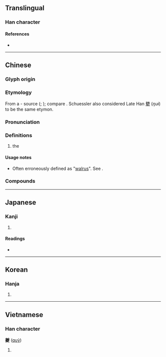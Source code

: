 {{also|夒}}
{{character info}}

==Translingual==

===Han character===
{{Han char|rn=35|rad=夊|as=19|sn=22|four=44407|canj=TCHE|ids=⿱丷夒}}

====References====
* {{Han ref|kx=0245.281|dkj=05746|dj=0487.020|hdz=20872.030|uh=5914|ud=22804|bh=C4DC|bd=50396}}

----

==Chinese==
{{zh-forms}}
{{zh-wp|zh|en:Kui (Chinese mythology)}}

===Glyph origin===
{{Han etym}}

===Etymology===
From a {{w|Kam–Sui languages|Kam}}-{{w|Tai languages|Tai}} source ({{zh-ref|Mei, 1980}}; {{zh-ref|Schuessler, 2007}}); compare {{cog|tai-pro|*ɣwaːjᴬ||[[water buffalo]]}} . Schuessler also considered Late Han [[犩]] (''ŋuɨ'') to be the same etymon.

===Pronunciation===
{{zh-pron
|m=kuí
|c=kwai4
|h=pfs=
|md=
|mn=
|w=
|mc=y
|oc=y
|cat=
}}

===Definitions===
{{zh-hanzi}}

# the ''{{w|Kui (Chinese mythology)|Kui}}''

====Usage notes====
* Often erroneously defined as "[[walrus]]". See {{w|Kui (Chinese mythology)#Word|Wikipedia}}.

===Compounds===
{{zh-der|夔峽|一夔已足|夔龍禮樂|夔紋|夔牛|夔夔|夔龍|蟠夔紋|夔門}}

----

==Japanese==

===Kanji===
{{ja-kanji|grade=|rs=夊19}}

# {{rfdef|ja|sort=夊19}}

====Readings====
* {{ja-readings|on=[[き]] (ki), [[ぎ]] (gi)|kun=}}

----

==Korean==

===Hanja===
{{ko-hanja|hangeul=기|rv=gi|mr=ki}}

# {{rfdef|ko|sort=夊19}}

----

==Vietnamese==

===Han character===
'''夔''' ([[quỳ]])

# {{rfdef|vi}}